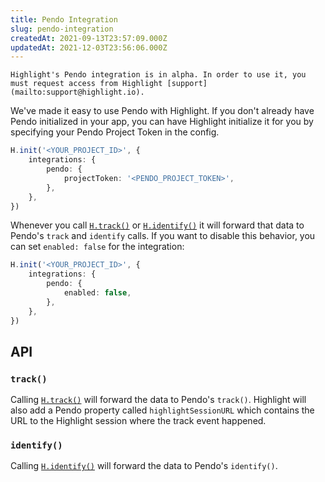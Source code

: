```yaml
---
title: Pendo Integration
slug: pendo-integration
createdAt: 2021-09-13T23:57:09.000Z
updatedAt: 2021-12-03T23:56:06.000Z
---
```


```hint
Highlight's Pendo integration is in alpha. In order to use it, you must request access from Highlight [support](mailto:support@highlight.io).
```

We've made it easy to use Pendo with Highlight. If you don't already have Pendo initialized in your app, you can have Highlight initialize it for you by specifying your Pendo Project Token in the config.

```typescript
H.init('<YOUR_PROJECT_ID>', {
	integrations: {
		pendo: {
			projectToken: '<PENDO_PROJECT_TOKEN>',
		},
	},
})
```

Whenever you call [`H.track()`](../../sdk/client.md#Htrack) or [`H.identify()`](../../sdk/client.md#Hinit) it will forward that data to Pendo's `track` and `identify` calls. If you want to disable this behavior, you can set `enabled: false` for the integration:

```typescript
H.init('<YOUR_PROJECT_ID>', {
	integrations: {
		pendo: {
			enabled: false,
		},
	},
})
```

## API

### `track()`

Calling [`H.track()`](../../sdk/client.md#Htrack) will forward the data to Pendo's `track()`. Highlight will also add a Pendo property called `highlightSessionURL` which contains the URL to the Highlight session where the track event happened.

### `identify()`

Calling [`H.identify()`](../../sdk/client.md#Hidentify) will forward the data to Pendo's `identify()`.
